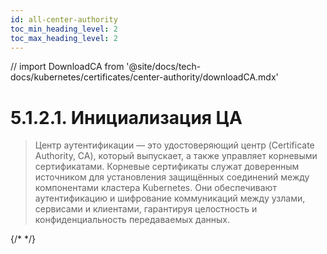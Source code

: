```yaml
---
id: all-center-authority
toc_min_heading_level: 2
toc_max_heading_level: 2
---
```


// import DownloadCA from '@site/docs/tech-docs/kubernetes/certificates/center-authority/downloadCA.mdx'

# 5.1.2.1. Инициализация ЦА

> Центр аутентификации — это удостоверяющий центр (Certificate Authority, CA), который выпускает, а также управляет корневыми сертификатами. Корневые сертификаты служат доверенным источником для установления защищённых соединений между компонентами кластера Kubernetes. Они обеспечивают аутентификацию и шифрование коммуникаций между узлами, сервисами и клиентами, гарантируя целостность и конфиденциальность передаваемых данных.

<ETCDCA />
{/* <DownloadCA /> */}
